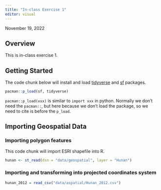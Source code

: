```yaml
---
title: "In-class Exercise 1"
editor: visual
---
```


November 19, 2022

## Overview

This is in-class exercise 1.

## Getting Started

The code chunk below will install and load [tidyverse](https://www.tidyverse.org/) and [sf](https://r-spatial.github.io/sf/) packages.

```r
pacman::p_load(sf, tidyverse)
```

`pacman::p_load(xxx)` is similar to `import xxx` in python. Normally we don't need the `pacman::`, but here because we don't load the package, so we need to cite is before the `p_load`.

## Importing Geospatial Data

### Importing polygon features

This code chunk will import ESRI shapefile into R.

```r
hunan <- st_read(dsn = "data/geospatial", layer = "Hunan")
```

### Importing and transforming into projected coordinates system

```r
hunan_2012 = read_csv("data/aspatial/Hunan_2012.csv")
```
